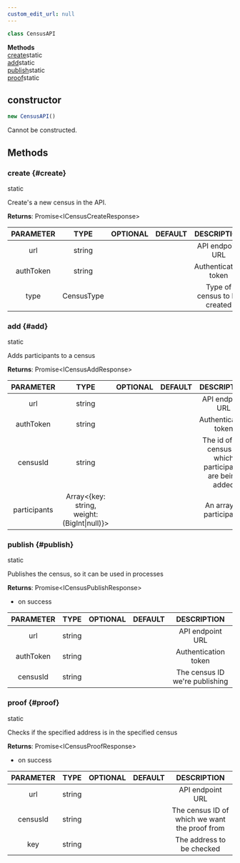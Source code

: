 ```yaml
---
custom_edit_url: null
---
```


```ts
class CensusAPI
```

<div>

</div>

<div className="container">
  <div className="row mb-2"><div className="col col--12"><strong>Methods</strong></div></div>
  <div className="row"><div className="col col--12"><a href="#create">create</a><span className="badge badge--info margin-left--sm">static</span><br/><a href="#add">add</a><span className="badge badge--info margin-left--sm">static</span><br/><a href="#publish">publish</a><span className="badge badge--info margin-left--sm">static</span><br/><a href="#proof">proof</a><span className="badge badge--info margin-left--sm">static</span></div></div>
</div>

## constructor
```ts
new CensusAPI()
```

<div>

</div>

Cannot be constructed.

## Methods
### create {#create}

<div>
  <span className="badge badge--info">static</span>
</div>

Create's a new census in the API.

**Returns**: Promise&lt;ICensusCreateResponse&gt;

|PARAMETER|TYPE|OPTIONAL|DEFAULT|DESCRIPTION|
|:---:|:---:|:---:|:---:|:---:|
|url|string|||API endpoint URL|
|authToken|string|||Authentication token|
|type|CensusType|||Type of census to be created|

### add {#add}

<div>
  <span className="badge badge--info">static</span>
</div>

Adds participants to a census

**Returns**: Promise&lt;ICensusAddResponse&gt;

|PARAMETER|TYPE|OPTIONAL|DEFAULT|DESCRIPTION|
|:---:|:---:|:---:|:---:|:---:|
|url|string|||API endpoint URL|
|authToken|string|||Authentication token|
|censusId|string|||The id of the census to which participants are being added|
|participants|Array&lt;{key: string, weight: (BigInt\|null)}&gt;|||An array of participants|

### publish {#publish}

<div>
  <span className="badge badge--info">static</span>
</div>

Publishes the census, so it can be used in processes

**Returns**: Promise&lt;ICensusPublishResponse&gt;
- on success

|PARAMETER|TYPE|OPTIONAL|DEFAULT|DESCRIPTION|
|:---:|:---:|:---:|:---:|:---:|
|url|string|||API endpoint URL|
|authToken|string|||Authentication token|
|censusId|string|||The census ID we're publishing|

### proof {#proof}

<div>
  <span className="badge badge--info">static</span>
</div>

Checks if the specified address is in the specified census

**Returns**: Promise&lt;ICensusProofResponse&gt;
- on success

|PARAMETER|TYPE|OPTIONAL|DEFAULT|DESCRIPTION|
|:---:|:---:|:---:|:---:|:---:|
|url|string|||API endpoint URL|
|censusId|string|||The census ID of which we want the proof from|
|key|string|||The address to be checked|


